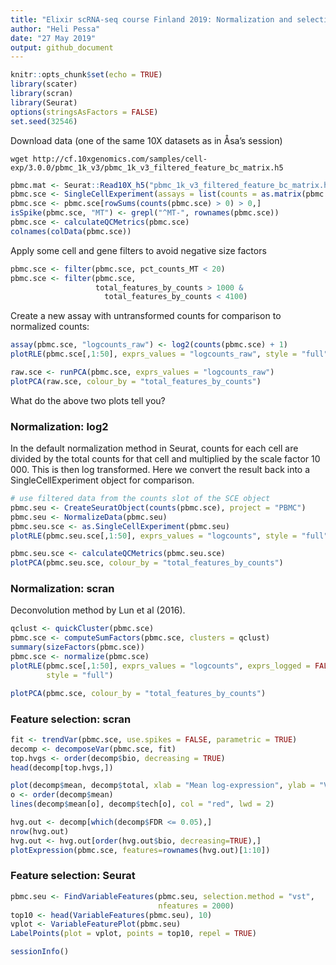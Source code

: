 ```yaml
---
title: "Elixir scRNA-seq course Finland 2019: Normalization and selection of variable genes"
author: "Heli Pessa"
date: "27 May 2019"
output: github_document
---
```



```r
knitr::opts_chunk$set(echo = TRUE)
library(scater)
library(scran)
library(Seurat)
options(stringsAsFactors = FALSE)
set.seed(32546)
```

Download data (one of the same 10X datasets as in Åsa's session)

```
wget http://cf.10xgenomics.com/samples/cell-exp/3.0.0/pbmc_1k_v3/pbmc_1k_v3_filtered_feature_bc_matrix.h5
```

```r
pbmc.mat <- Seurat::Read10X_h5("pbmc_1k_v3_filtered_feature_bc_matrix.h5")
pbmc.sce <- SingleCellExperiment(assays = list(counts = as.matrix(pbmc.mat)))
pbmc.sce <- pbmc.sce[rowSums(counts(pbmc.sce) > 0) > 0,]
isSpike(pbmc.sce, "MT") <- grepl("^MT-", rownames(pbmc.sce))
pbmc.sce <- calculateQCMetrics(pbmc.sce)
colnames(colData(pbmc.sce))
```

Apply some cell and gene filters to avoid negative size factors

```r
pbmc.sce <- filter(pbmc.sce, pct_counts_MT < 20)
pbmc.sce <- filter(pbmc.sce, 
                   total_features_by_counts > 1000 & 
                     total_features_by_counts < 4100)
```

Create a new assay with untransformed counts for comparison to normalized counts:

```r
assay(pbmc.sce, "logcounts_raw") <- log2(counts(pbmc.sce) + 1)
plotRLE(pbmc.sce[,1:50], exprs_values = "logcounts_raw", style = "full")
```

```r
raw.sce <- runPCA(pbmc.sce, exprs_values = "logcounts_raw")
plotPCA(raw.sce, colour_by = "total_features_by_counts")
```

What do the above two plots tell you?

### Normalization: log2

In the default normalization method in Seurat, counts for each cell are divided by the total counts for that cell and multiplied by the scale factor 10 000. This is then log transformed.
Here we convert the result back into a SingleCellExperiment object for comparison.

```r
# use filtered data from the counts slot of the SCE object
pbmc.seu <- CreateSeuratObject(counts(pbmc.sce), project = "PBMC")
pbmc.seu <- NormalizeData(pbmc.seu)
pbmc.seu.sce <- as.SingleCellExperiment(pbmc.seu)
plotRLE(pbmc.seu.sce[,1:50], exprs_values = "logcounts", style = "full")
```

```r
pbmc.seu.sce <- calculateQCMetrics(pbmc.seu.sce)
plotPCA(pbmc.seu.sce, colour_by = "total_features_by_counts")
```


### Normalization: scran

Deconvolution method by Lun et al (2016).

```r
qclust <- quickCluster(pbmc.sce)
pbmc.sce <- computeSumFactors(pbmc.sce, clusters = qclust)
summary(sizeFactors(pbmc.sce))
pbmc.sce <- normalize(pbmc.sce)
plotRLE(pbmc.sce[,1:50], exprs_values = "logcounts", exprs_logged = FALSE, 
        style = "full")
```

```r
plotPCA(pbmc.sce, colour_by = "total_features_by_counts")
```


### Feature selection: scran

```r
fit <- trendVar(pbmc.sce, use.spikes = FALSE, parametric = TRUE)
decomp <- decomposeVar(pbmc.sce, fit)
top.hvgs <- order(decomp$bio, decreasing = TRUE)
head(decomp[top.hvgs,])
```

```r
plot(decomp$mean, decomp$total, xlab = "Mean log-expression", ylab = "Variance")
o <- order(decomp$mean)
lines(decomp$mean[o], decomp$tech[o], col = "red", lwd = 2)
```

```r
hvg.out <- decomp[which(decomp$FDR <= 0.05),]
nrow(hvg.out)
hvg.out <- hvg.out[order(hvg.out$bio, decreasing=TRUE),]
plotExpression(pbmc.sce, features=rownames(hvg.out)[1:10])
```

### Feature selection: Seurat

```r
pbmc.seu <- FindVariableFeatures(pbmc.seu, selection.method = "vst", 
                                 nfeatures = 2000)
top10 <- head(VariableFeatures(pbmc.seu), 10)
vplot <- VariableFeaturePlot(pbmc.seu)
LabelPoints(plot = vplot, points = top10, repel = TRUE)
```



```r
sessionInfo()
```

